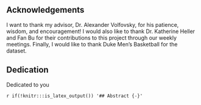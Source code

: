 ## Acknowledgements {-}

I want to thank my advisor, Dr. Alexander Volfovsky, for his patience, wisdom, and encouragement! I would also like to thank Dr. Katherine Heller and Fan Bu for their contributions to this project through our weekly meetings. Finally, I would like to thank Duke Men's Basketball for the dataset.

## Dedication {-}

Dedicated to you

`r if(!knitr:::is_latex_output()) '## Abstract {-}'`

